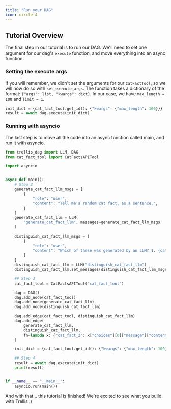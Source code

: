 ```yaml
---
title: "Run your DAG"
icon: circle-4
---
```


## Tutorial Overview
The final step in our tutorial is to run our DAG. We'll need to set one argument for our dag's `execute` function, and move everything into an async function.

### Setting the execute args
If you will remember, we didn't set the arguments for our `CatFactTool`, so we will now do so with `set_execute_args`. The function takes a dictionary of the format: `{"args": list, "kwargs": dict}`. In our case, we have `max_length = 100` and `limit = 1`.
```python example_dag.py
init_dict = {cat_fact_tool.get_id(): {"kwargs": {"max_length": 100}}}
result = await dag.execute(init_dict)
```

### Running with asyncio
The last step is to move all the code into an async function called main, and run it with asyncio. 
```python example_dag.py
from trellis_dag import LLM, DAG
from cat_fact_tool import CatFactsAPITool

import asyncio


async def main():
    # Step 2
    generate_cat_fact_llm_msgs = [
        {
            "role": "user",
            "content": "Tell me a random cat fact, as a sentence.",
        }
    ]
    generate_cat_fact_llm = LLM(
        "generate_cat_fact_llm", messages=generate_cat_fact_llm_msgs
    )

    distinguish_cat_fact_llm_msgs = [
        {
            "role": "user",
            "content": "Which of these was generated by an LLM? 1. {cat_fact_1} 2. {cat_fact_2} Give your answer as 1 or 2.",
        }
    ]
    distinguish_cat_fact_llm = LLM("distinguish_cat_fact_llm")
    distinguish_cat_fact_llm.set_messages(distinguish_cat_fact_llm_msgs)

    ## Step 3
    cat_fact_tool = CatFactsAPITool("cat_fact_tool")

    dag = DAG()
    dag.add_node(cat_fact_tool)
    dag.add_node(generate_cat_fact_llm)
    dag.add_node(distinguish_cat_fact_llm)

    dag.add_edge(cat_fact_tool, distinguish_cat_fact_llm)
    dag.add_edge(
        generate_cat_fact_llm,
        distinguish_cat_fact_llm,
        fn=lambda x: {"cat_fact_2": x["choices"][0]["message"]["content"]},
    )

    init_dict = {cat_fact_tool.get_id(): {"kwargs": {"max_length": 100}}}

    ## Step 4
    result = await dag.execute(init_dict)
    print(result)


if __name__ == "__main__":
    asyncio.run(main())
```

And with that... this tutorial is finished! We're excited to see what you build with Trellis :) 